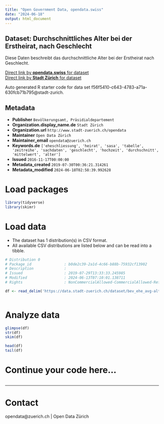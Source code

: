 ```yaml
---
title: "Open Government Data, opendata.swiss"
date: "2024-06-18"
output: html_document
---
```


## Dataset: Durchschnittliches Alter bei der Erstheirat, nach Geschlecht

Diese Daten beschreibt das durchschnittliche Alter bei der Erstheirat nach Geschlecht.

[Direct link by **opendata.swiss** for dataset](https://opendata.swiss/de/dataset/durchschnittliches-alter-bei-der-erstheirat-nach-geschlecht-seit-19931)<br>
[Direct link by **Stadt Zürich** for dataset](https://data.stadt-zuerich.ch/dataset/bev_ehe_avg-alter_geschlecht_od3302)

Auto generated R starter code for data set f56f5410-c643-4783-a71a-630fcb71b795@stadt-zurich.

## Metadata

- **Publisher** `Bevölkerungsamt, Präsidialdepartement`
- **Organization.display_name.de** `Stadt Zürich`
- **Organization.url** `http://www.stadt-zuerich.ch/opendata`
- **Maintainer** `Open Data Zürich`
- **Maintainer_email** `opendata@zuerich.ch`
- **Keywords.de** `['eheschliessung', 'heirat', 'sasa', 'tabelle', 'zeitreihe', 'sachdaten', 'geschlecht', 'hochzeit', 'durchschnitt', 'mittelwert', 'alter']`
- **Issued** `2016-11-17T00:00:00`
- **Metadata_created** `2019-07-30T00:36:21.314261`
- **Metadata_modified** `2024-06-18T02:58:39.992628`


# Load packages

```r

library(tidyverse)
library(skimr)

```

# Load data

-   The dataset has 1 distribution(s) in CSV format.
-   All available CSV distributions are listed below and can be read into a tibble.

```r

# Distribution 0
# Package_id               : b0de2c39-2a1d-4c66-b88b-75932cf13902
# Description              : 
# Issued                   : 2019-07-29T13:33:33.245985
# Modified                 : 2024-06-13T07:10:01.138711
# Rights                   : NonCommercialAllowed-CommercialAllowed-ReferenceNotRequired

df <- read_delim('https://data.stadt-zuerich.ch/dataset/bev_ehe_avg-alter_geschlecht_od3302/download/BEV330OD3302.csv')



```

# Analyze data

```r

glimpse(df)
str(df)
skim(df)

head(df)
tail(df)

```

# Continue your code here...

```r

```

------------------------------------------------------------------------

# Contact

opendata@zuerich.ch | Open Data Zürich
